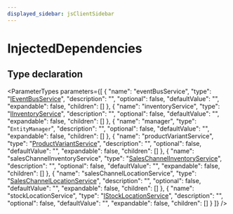 ```yaml
---
displayed_sidebar: jsClientSidebar
---
```



# InjectedDependencies

## Type declaration

<ParameterTypes parameters={[
  {
    "name": "eventBusService",
    "type": "[IEventBusService](../../EventBusTypes/interfaces/internal.internal-1.EventBusTypes.IEventBusService.mdx)",
    "description": "",
    "optional": false,
    "defaultValue": "",
    "expandable": false,
    "children": []
  },
  {
    "name": "inventoryService",
    "type": "[IInventoryService](../../InventoryTypes/interfaces/internal.internal-1.InventoryTypes.IInventoryService.mdx)",
    "description": "",
    "optional": false,
    "defaultValue": "",
    "expandable": false,
    "children": []
  },
  {
    "name": "manager",
    "type": "`EntityManager`",
    "description": "",
    "optional": false,
    "defaultValue": "",
    "expandable": false,
    "children": []
  },
  {
    "name": "productVariantService",
    "type": "[ProductVariantService](../classes/internal.internal.ProductVariantService.mdx)",
    "description": "",
    "optional": false,
    "defaultValue": "",
    "expandable": false,
    "children": []
  },
  {
    "name": "salesChannelInventoryService",
    "type": "[SalesChannelInventoryService](../classes/internal.internal.SalesChannelInventoryService.mdx)",
    "description": "",
    "optional": false,
    "defaultValue": "",
    "expandable": false,
    "children": []
  },
  {
    "name": "salesChannelLocationService",
    "type": "[SalesChannelLocationService](../classes/internal.internal.SalesChannelLocationService.mdx)",
    "description": "",
    "optional": false,
    "defaultValue": "",
    "expandable": false,
    "children": []
  },
  {
    "name": "stockLocationService",
    "type": "[IStockLocationService](../../StockLocationTypes/interfaces/internal.internal-1.StockLocationTypes.IStockLocationService.mdx)",
    "description": "",
    "optional": false,
    "defaultValue": "",
    "expandable": false,
    "children": []
  }
]} />
